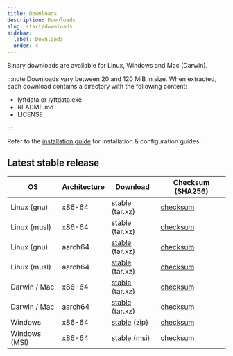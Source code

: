 ```yaml
---
title: Downloads
description: Downloads
slug: start/downloads
sidebar:
  label: Downloads
  order: 4
---
```



Binary downloads are available for Linux, Windows and Mac (Darwin).

:::note
Downloads vary between 20 and 120 MiB in size. When extracted, each download contains a directory with the following content:

<FileTree>

- lyftdata or lyftdata.exe
- README.md
- LICENSE

</FileTree>
:::

Refer to the [installation guide](/install/overview) for installation & configuration guides.

## Latest stable release

| OS              | Architecture | Download                                                                                                 | Checksum (SHA256)                                                                                        |
| --------------- | ------------ | -------------------------------------------------------------------------------------------------------- | -------------------------------------------------------------------------------------------------------- |
| Linux (gnu)     | x86-64       | [stable](https://dist.lyftdata.com/downloads/latest/lyftdata-x86_64-unknown-linux-gnu.tar.xz) (tar.xz)   | [checksum](https://dist.lyftdata.com/downloads/latest/lyftdata-x86_64-unknown-linux-gnu.tar.xz.sha256)   |
| Linux (musl)    | x86-64       | [stable](https://dist.lyftdata.com/downloads/latest/lyftdata-x86_64-unknown-linux-musl.tar.xz) (tar.xz)  | [checksum](https://dist.lyftdata.com/downloads/latest/lyftdata-x86_64-unknown-linux-musl.tar.xz.sha256)  |
| Linux (gnu)     | aarch64      | [stable](https://dist.lyftdata.com/downloads/latest/lyftdata-aarch64-unknown-linux-gnu.tar.xz) (tar.xz)  | [checksum](https://dist.lyftdata.com/downloads/latest/lyftdata-aarch64-unknown-linux-gnu.tar.xz.sha256)  |
| Linux (musl)    | aarch64      | [stable](https://dist.lyftdata.com/downloads/latest/lyftdata-aarch64-unknown-linux-musl.tar.xz) (tar.xz) | [checksum](https://dist.lyftdata.com/downloads/latest/lyftdata-aarch64-unknown-linux-musl.tar.xz.sha256) |
| Darwin / Mac    | x86-64       | [stable](https://dist.lyftdata.com/downloads/latest/lyftdata-x86_64-apple-darwin.tar.xz) (tar.xz)        | [checksum](https://dist.lyftdata.com/downloads/latest/lyftdata-x86_64-apple-darwin.tar.xz.sha256)        |
| Darwin / Mac    | aarch64      | [stable](https://dist.lyftdata.com/downloads/latest/lyftdata-aarch64-apple-darwin.tar.xz) (tar.xz)       | [checksum](https://dist.lyftdata.com/downloads/latest/lyftdata-aarch64-apple-darwin.tar.xz.sha256)       |
| Windows         | x86-64       | [stable](https://dist.lyftdata.com/downloads/latest/lyftdata-x86_64-pc-windows-msvc.zip) (zip)           | [checksum](https://dist.lyftdata.com/downloads/latest/lyftdata-x86_64-pc-windows-msvc.zip.sha256)        |
| Windows (MSI) | x86-64       | [stable](https://dist.lyftdata.com/downloads/latest/lyftdata-x86_64-pc-windows-msvc.msi) (msi)           | [checksum](https://dist.lyftdata.com/downloads/latest/lyftdata-x86_64-pc-windows-msvc.msi.sha256)        |
